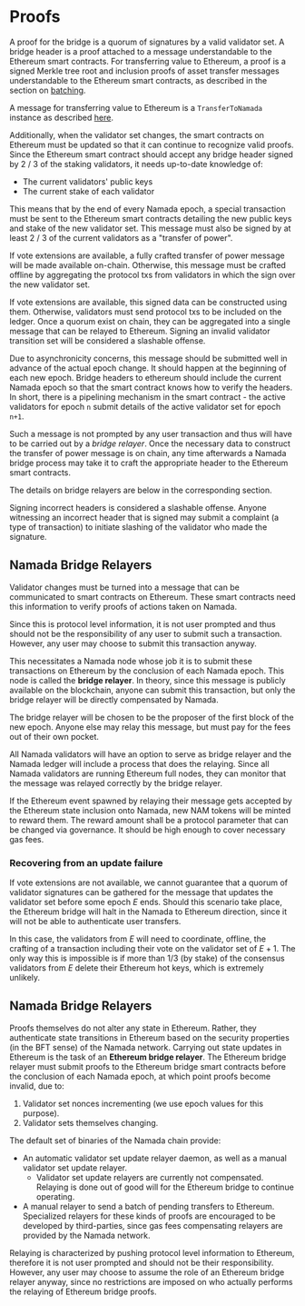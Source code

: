 # Proofs

A proof for the bridge is a quorum of signatures by a valid validator set. A 
bridge header is a proof attached to a message understandable to the 
Ethereum smart contracts. For transferring value to Ethereum, a proof is a 
signed Merkle tree root and inclusion proofs of asset transfer messages 
understandable to the Ethereum smart contracts, as described in the section on 
[batching](transfers_to_ethereum.mdx#batching).

A message for transferring value to Ethereum is a `TransferToNamada` 
instance as described 
[here](./transfers_to_ethereum.mdx#bridge-pool-validity-predicate).

Additionally, when the validator set changes, the smart contracts on
Ethereum must be updated so that it can continue to recognize valid proofs.
Since the Ethereum smart contract should accept any bridge
header signed by 2 / 3 of the staking validators, it needs up-to-date
knowledge of:
- The current validators' public keys
- The current stake of each validator

This means that by the end of every Namada epoch, a special transaction must be
sent to the Ethereum smart contracts detailing the new public keys and stake
of the new validator set. This message must also be signed by at least 2 / 3
of the current validators as a "transfer of power". 

If vote extensions are available, a fully crafted transfer of power message 
will be made available on-chain. Otherwise, this message must be crafted 
offline by aggregating the protocol txs from validators in which the sign 
over the new validator set.

If vote extensions are available, this signed data can be constructed
using them. Otherwise, validators must send protocol txs to be included on
the ledger. Once a quorum exist on chain, they can be aggregated into a
single message that can be relayed to Ethereum. Signing an
invalid  validator transition set will be considered a slashable offense.

Due to asynchronicity concerns, this message should be submitted well in
advance of the actual epoch change. It should happen at the beginning of each
new epoch. Bridge headers to ethereum should include the current Namada epoch
so that the smart contract knows how to verify the headers. In short, there
is a pipelining mechanism in the smart contract - the active validators for epoch `n` submit details of the active validator set for epoch `n+1`.

Such a message is not prompted by any user transaction and thus will have
to be carried out by a _bridge relayer_. Once the necessary data to 
construct the transfer of power  message is on chain, any time afterwards a 
Namada bridge process may take it to craft the appropriate header to the 
Ethereum smart contracts.

The details on bridge relayers are below in the corresponding section.

Signing incorrect headers is considered a slashable offense. Anyone witnessing
an incorrect header that is signed may submit a complaint (a type of transaction)
to initiate slashing of the validator who made the signature.

## Namada Bridge Relayers

Validator changes must be turned into a message that can be communicated to
smart contracts on Ethereum. These smart contracts need this information
to verify proofs of actions taken on Namada.

Since this is protocol level information, it is not user prompted and thus
should not be the responsibility of any user to submit such a transaction.
However, any user may choose to submit this transaction anyway.

This necessitates a Namada node whose job it is to submit these transactions on
Ethereum by the conclusion of each Namada epoch. This node is called the
__bridge relayer__. In theory, since this message is publicly available
on the blockchain, anyone can submit this transaction, but only the
bridge relayer will be directly compensated by Namada.

The bridge relayer will be chosen to be the proposer of the first block of the 
new epoch. Anyone else may relay this message, but must pay for the fees out of
their own pocket.

All Namada validators will have an option to serve as bridge relayer and
the Namada ledger will include a process that does the relaying. Since all
Namada validators are running Ethereum full nodes, they can monitor
that the message was relayed correctly by the bridge relayer.

If the Ethereum event spawned by relaying their message gets accepted by the
Ethereum state inclusion onto Namada, new NAM tokens will be minted to
reward them. The reward amount shall be a protocol parameter that can be
changed via governance. It should be high enough to cover necessary gas fees.

### Recovering from an update failure

If vote extensions are not available, we cannot guarantee that a quorum of 
validator signatures can be gathered for the message that updates the 
validator set before some epoch $E$ ends. Should this scenario take place,
the Ethereum bridge will halt in the Namada to Ethereum direction, since
it will not be able to authenticate user transfers.

In this case, the validators from $E$ will need to coordinate, offline, the
crafting of a transaction including their vote on the validator set of $E + 1$.
The only way this is impossible is if more than $1/3$ (by stake) of the consensus
validators from $E$ delete their Ethereum hot keys, which is extremely unlikely.

## Namada Bridge Relayers

Proofs themselves do not alter any state in Ethereum. Rather, they
authenticate state transitions in Ethereum based on the security
properties (in the BFT sense) of the Namada network. Carrying out
state updates in Ethereum is the task of an __Ethereum bridge relayer__.
The Ethereum bridge relayer must submit proofs to the Ethereum
bridge smart contracts before the conclusion of each Namada epoch, at
which point proofs become invalid, due to:

1. Validator set nonces incrementing (we use epoch values for this purpose).
2. Validator sets themselves changing.

The default set of binaries of the Namada chain provide:

- An automatic validator set update relayer daemon, as well as a manual
  validator set update relayer.
    + Validator set update relayers are currently not compensated.
      Relaying is done out of good will for the Ethereum bridge to continue
      operating.
- A manual relayer to send a batch of pending transfers to Ethereum.
  Specialized relayers for these kinds of proofs are encouraged to be developed
  by third-parties, since gas fees compensating relayers are provided by the
  Namada network.

Relaying is characterized by pushing protocol level information to Ethereum,
therefore it is not user prompted and should not be their responsibility.
However, any user may choose to assume the role of an Ethereum bridge
relayer anyway, since no restrictions are imposed on who actually performs
the relaying of Ethereum bridge proofs.
